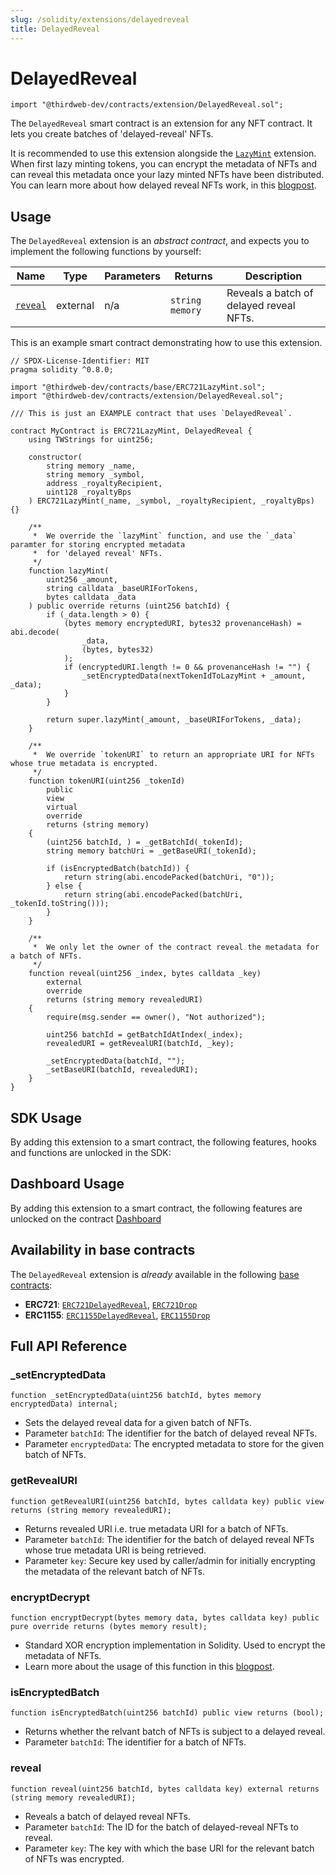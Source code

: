 ```yaml
---
slug: /solidity/extensions/delayedreveal
title: DelayedReveal
---
```



# DelayedReveal

```solidity
import "@thirdweb-dev/contracts/extension/DelayedReveal.sol";
```

The `DelayedReveal` smart contract is an extension for any NFT contract. It lets you create batches of 'delayed-reveal' NFTs.

It is recommended to use this extension alongside the [`LazyMint`](/solidity/extension-contracts/lazymint) extension. When first lazy minting tokens, you can encrypt the metadata of NFTs and can reveal this metadata once your lazy minted NFTs have been distributed. You can learn more about how delayed reveal NFTs work, in this [blogpost](https://blog.thirdweb.com/delayed-reveal-nfts).

<ViewContractCodeButton
  link="https://github.com/thirdweb-dev/contracts/blob/main/contracts/extension/DelayedReveal.sol"
  name="DelayedReveal"
/>

## Usage

The `DelayedReveal` extension is an _abstract contract_, and expects you to implement the following functions by yourself:

| Name                                                              | Type     | Parameters | Returns         | Description                             |
| ----------------------------------------------------------------- | -------- | ---------- | --------------- | --------------------------------------- |
| [`reveal`](/solidity/extensions/delayedreveal#reveal) | external | n/a        | `string memory` | Reveals a batch of delayed reveal NFTs. |

This is an example smart contract demonstrating how to use this extension.

```solidity
// SPDX-License-Identifier: MIT
pragma solidity ^0.8.0;

import "@thirdweb-dev/contracts/base/ERC721LazyMint.sol";
import "@thirdweb-dev/contracts/extension/DelayedReveal.sol";

/// This is just an EXAMPLE contract that uses `DelayedReveal`.

contract MyContract is ERC721LazyMint, DelayedReveal {
    using TWStrings for uint256;

    constructor(
        string memory _name,
        string memory _symbol,
        address _royaltyRecipient,
        uint128 _royaltyBps
    ) ERC721LazyMint(_name, _symbol, _royaltyRecipient, _royaltyBps) {}

    /**
     *  We override the `lazyMint` function, and use the `_data` paramter for storing encrypted metadata
     *  for 'delayed reveal' NFTs.
     */
    function lazyMint(
        uint256 _amount,
        string calldata _baseURIForTokens,
        bytes calldata _data
    ) public override returns (uint256 batchId) {
        if (_data.length > 0) {
            (bytes memory encryptedURI, bytes32 provenanceHash) = abi.decode(
                _data,
                (bytes, bytes32)
            );
            if (encryptedURI.length != 0 && provenanceHash != "") {
                _setEncryptedData(nextTokenIdToLazyMint + _amount, _data);
            }
        }

        return super.lazyMint(_amount, _baseURIForTokens, _data);
    }

    /**
     *  We override `tokenURI` to return an appropriate URI for NFTs whose true metadata is encrypted.
     */
    function tokenURI(uint256 _tokenId)
        public
        view
        virtual
        override
        returns (string memory)
    {
        (uint256 batchId, ) = _getBatchId(_tokenId);
        string memory batchUri = _getBaseURI(_tokenId);

        if (isEncryptedBatch(batchId)) {
            return string(abi.encodePacked(batchUri, "0"));
        } else {
            return string(abi.encodePacked(batchUri, _tokenId.toString()));
        }
    }

    /**
     *  We only let the owner of the contract reveal the metadata for a batch of NFTs.
     */
    function reveal(uint256 _index, bytes calldata _key)
        external
        override
        returns (string memory revealedURI)
    {
        require(msg.sender == owner(), "Not authorized");

        uint256 batchId = getBatchIdAtIndex(_index);
        revealedURI = getRevealURI(batchId, _key);

        _setEncryptedData(batchId, "");
        _setBaseURI(batchId, revealedURI);
    }
}
```

## SDK Usage

By adding this extension to a smart contract, the following features, hooks and functions are unlocked in the SDK:

## Dashboard Usage

By adding this extension to a smart contract, the following features are unlocked on the contract [Dashboard](/dashboard)

## Availability in base contracts

The `DelayedReveal` extension is _already_ available in the following [base contracts](/solidity/base-contracts):

- **ERC721**: [`ERC721DelayedReveal`](/solidity/base-contracts/erc-721/erc721delayedreveal), [`ERC721Drop`](/solidity/base-contracts/erc-721/erc721drop)
- **ERC1155**: [`ERC1155DelayedReveal`](/solidity/base-contracts/erc-1155/erc1155delayedreveal), [`ERC1155Drop`](/solidity/base-contracts/erc-1155/erc1155drop)

## Full API Reference

### \_setEncryptedData

```solidity
function _setEncryptedData(uint256 batchId, bytes memory encryptedData) internal;
```

- Sets the delayed reveal data for a given batch of NFTs.
- Parameter `batchId`: The identifier for the batch of delayed reveal NFTs.
- Parameter `encryptedData`: The encrypted metadata to store for the given batch of NFTs.

### getRevealURI

```solidity
function getRevealURI(uint256 batchId, bytes calldata key) public view returns (string memory revealedURI);
```

- Returns revealed URI i.e. true metadata URI for a batch of NFTs.
- Parameter `batchId`: The identifier for the batch of delayed reveal NFTs whose true metadata URI is being retrieved.
- Parameter `key`: Secure key used by caller/admin for initially encrypting the metadata of the relevant batch of NFTs.

### encryptDecrypt

```solidity
function encryptDecrypt(bytes memory data, bytes calldata key) public pure override returns (bytes memory result);
```

- Standard XOR encryption implementation in Solidity. Used to encrypt the metadata of NFTs.
- Learn more about the usage of this function in this [blogpost](https://blog.thirdweb.com/delayed-reveal-nfts).

### isEncryptedBatch

```solidity
function isEncryptedBatch(uint256 batchId) public view returns (bool);
```

- Returns whether the relvant batch of NFTs is subject to a delayed reveal.
- Parameter `batchId`: The identifier for a batch of NFTs.

### reveal

```solidity
function reveal(uint256 batchId, bytes calldata key) external returns (string memory revealedURI);
```

- Reveals a batch of delayed reveal NFTs.
- Parameter `batchId`: The ID for the batch of delayed-reveal NFTs to reveal.
- Parameter `key`: The key with which the base URI for the relevant batch of NFTs was encrypted.
